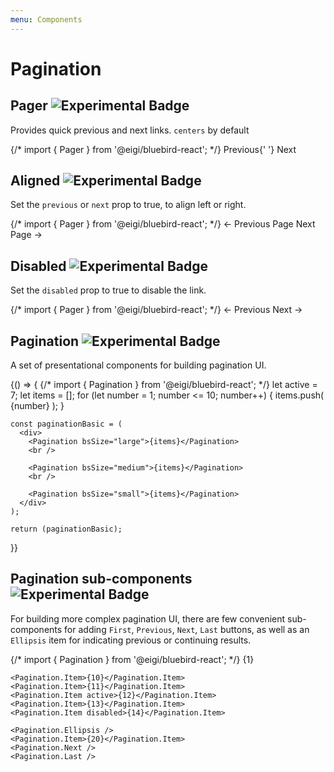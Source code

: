 ```yaml
---
menu: Components
---
```



# Pagination

## Pager ![Experimental Badge](https://img.shields.io/badge/component-experimental-blue.svg#badge)

Provides quick previous and next links. `centers` by default

<Playground>
  {/* import { Pager } from '@eigi/bluebird-react'; */}
  <Pager>
    <Pager.Item href="#">Previous</Pager.Item>{' '}
    <Pager.Item href="#">Next</Pager.Item>
  </Pager>
</Playground>

## Aligned ![Experimental Badge](https://img.shields.io/badge/component-experimental-blue.svg#badge)

Set the `previous` or `next` prop to true, to align left or right.

<Playground>
  {/* import { Pager } from '@eigi/bluebird-react'; */}
  <Pager>
    <Pager.Item previous href="#">
      &larr; Previous Page
    </Pager.Item>
    <Pager.Item next href="#">
      Next Page &rarr;
    </Pager.Item>
  </Pager>
</Playground>

## Disabled ![Experimental Badge](https://img.shields.io/badge/component-experimental-blue.svg#badge)

Set the `disabled` prop to true to disable the link.

<Playground>
  {/* import { Pager } from '@eigi/bluebird-react'; */}
  <Pager>
    <Pager.Item previous href="#">
      &larr; Previous
    </Pager.Item>
    <Pager.Item disabled next href="#">
      Next &rarr;
    </Pager.Item>
  </Pager>
</Playground>

## Pagination ![Experimental Badge](https://img.shields.io/badge/component-experimental-blue.svg#badge)

A set of presentational components for building pagination UI.

<Playground>
  {() => {
    {/* import { Pagination } from '@eigi/bluebird-react'; */}
    let active = 7;
    let items = [];
    for (let number = 1; number <= 10; number++) {
      items.push(
        <Pagination.Item key={number + '-key'} active={number === active}>{number}</Pagination.Item>
      );
    }

    const paginationBasic = (
      <div>
        <Pagination bsSize="large">{items}</Pagination>
        <br />

        <Pagination bsSize="medium">{items}</Pagination>
        <br />

        <Pagination bsSize="small">{items}</Pagination>
      </div>
    );

    return (paginationBasic);

}}

</Playground>

## Pagination sub-components ![Experimental Badge](https://img.shields.io/badge/component-experimental-blue.svg#badge)

For building more complex pagination UI, there are few convenient sub-components
for adding `First`, `Previous`, `Next`, `Last` buttons, as well as an `Ellipsis` item for indicating previous or continuing results.

<Playground>
  {/* import { Pagination } from '@eigi/bluebird-react'; */}
  <Pagination>
    <Pagination.First />
    <Pagination.Prev />
    <Pagination.Item>{1}</Pagination.Item>
    <Pagination.Ellipsis />

    <Pagination.Item>{10}</Pagination.Item>
    <Pagination.Item>{11}</Pagination.Item>
    <Pagination.Item active>{12}</Pagination.Item>
    <Pagination.Item>{13}</Pagination.Item>
    <Pagination.Item disabled>{14}</Pagination.Item>

    <Pagination.Ellipsis />
    <Pagination.Item>{20}</Pagination.Item>
    <Pagination.Next />
    <Pagination.Last />

  </Pagination>
</Playground>
